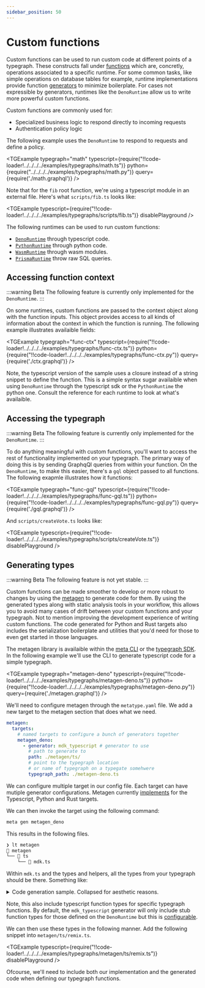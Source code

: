 ```yaml
---
sidebar_position: 50
---
```



# Custom functions

Custom functions can be used to run custom code at different points of a typegraph. 
These constructs fall under [functions](/docs/concepts/mental-model#functions) which are, concretly, operations associated to a specific runtime.
For some common tasks, like simple operations on database tables for example, runtime implementations provide function [generators](/docs/reference/runtimes/prisma#generators) to minimize boilerplate.
For cases not expressible by generators, runtimes like the `DenoRuntime` allow us to write more powerful custom functions.

Custom functions are commonly used for:

- Specialized business logic to respond directly to incoming requests
- Authentication policy logic

The following example uses the `DenoRuntime` to respond to requests and define a policy.

<TGExample 
  typegraph="math"
  typescript={require("!!code-loader!../../../../examples/typegraphs/math.ts")}
  python={require("../../../../examples/typegraphs/math.py")}
  query={require('./math.graphql')}
  />

Note that for the `fib` root function, we're using a typescript module in an external file.
Here's what `scripts/fib.ts` looks like:

<TGExample
  typescript={require("!!code-loader!../../../../examples/typegraphs/scripts/fib.ts")}
  disablePlayground
/>

The following runtimes can be used to run custom functions:
- [`DenoRuntime`](/docs/reference/runtimes/deno/) through typescript code.
- [`PythonRuntime`](/docs/reference/runtimes/python/) through python code.
- [`WasmRuntime`](/docs/reference/runtimes/wasm/) through wasm modules.
- [`PrismaRuntime`](/docs/reference/runtimes/prisma/) throw raw SQL queries.

## Accessing function context

:::warning Beta
The following feature is currently only implemented for the `DenoRuntime`.
:::

On some runtimes, custom functions are passed to the context object along with the function inputs.
This object provides access to all kinds of information about the context in which the function is running.
The following example illustrates availaible fields:

<TGExample 
  typegraph="func-ctx"
  typescript={require("!!code-loader!../../../../examples/typegraphs/func-ctx.ts")}
  python={require("!!code-loader!../../../../examples/typegraphs/func-ctx.py")}
  query={require('./ctx.graphql')}
  />

Note, the typescript version of the sample uses a closure instead of a string snippet to define the function.
This is a simple syntax sugar availaible when using `DenoRuntime` through the typescript sdk or the `PythonRuntime` the python one.
Consult the reference for each runtime to look at what's availaible.

## Accessing the typegraph

:::warning Beta
The following feature is currently only implemented for the `DenoRuntime`.
:::

To do anything meaningful with custom functions, you'll want to access the rest of functionality implemented on your typegraph.
The primary way of doing this is by sending GraphqQl queries from within your function.
On the `DenoRuntime`, to make this easier, there's a `gql` object passed to all functions.
The following exapmle illustrates how it functions:

<TGExample 
  typegraph="func-gql"
  typescript={require("!!code-loader!../../../../examples/typegraphs/func-gql.ts")}
  python={require("!!code-loader!../../../../examples/typegraphs/func-gql.py")}
  query={require('./gql.graphql')}
  />


And `scripts/createVote.ts` looks like:

<TGExample
  typescript={require("!!code-loader!../../../../examples/typegraphs/scripts/createVote.ts")}
  disablePlayground
/>
## Generating types

:::warning Beta
The following feature is not yet stable.
:::

Custom functions can be made smoother to develop or more robust to changes by using the [metagen](/docs/reference/metagen) to generate code for them.
By using the generated types along with static analysis tools in your workflow, this allows you to avoid many cases of drift between your custom functions and your typegraph.
Not to mention improving the development experience of writing custom functions.
The code generated for Python and Rust targets also includes the serialization boilerplate and utilities that you'd need for those to even get started in those languages.

The metagen library is availaible within the [meta CLI](/docs/reference/meta-cli) or the [typegraph SDK](/docs/reference/typegraph#sdks).
In the following example we'll use the CLI to generate typescript code for a simple typegraph.

<TGExample 
  typegraph="metagen-deno"
  typescript={require("!!code-loader!../../../../examples/typegraphs/metagen-deno.ts")}
  python={require("!!code-loader!../../../../examples/typegraphs/metagen-deno.py")}
  query={require('./metagen.graphql')}
  />

We'll need to configure metagen through the `metatype.yaml` file. We add a new target to the metagen section that does what we need.

```yaml
metagen:
  targets:
    # named targets to configure a bunch of generators together
    metagen_deno:
      - generator: mdk_typescript # generator to use
        # path to generate to
        path: ./metagen/ts/
        # point to the typegraph location
        # or name of typegraph on a typegate somehwere
        typegraph_path: ./metagen-deno.ts
```

We can configure multiple target in our config file. 
Each target can have mutiple generator configurations.
Metagen currently [implements](/docs/reference/metagen) for the Typescript, Python and Rust targets.

We can then invoke the target using the following command:

```bash
meta gen metagen_deno
```

This results in the following files.

```bash
❯ lt metagen
 metagen
└──  ts
    └──  mdk.ts
````

Within `mdk.ts` and the types and helpers, all the types from your typegraph should be there. Something like:

<details>

<summary>
Code generation sample. Collapsed for aesthetic reasons.
</summary>

<TGExample
  typescript={require("!!code-loader!../../../../examples/typegraphs/metagen/ts/mdk.ts")}
  disablePlayground
/>

</details>

Note, this also include typescript function types for specific typegraph functions.
By default, the `mdk_typescript` generator will only include stub function types for those defined on the `DenoRuntime` but this is [configurable](/docs/reference/metagen#mdk_typescript).

We can then use these types in the following manner. Add the following snippet into `metagen/ts/remix.ts`.

<TGExample
  typescript={require("!!code-loader!../../../../examples/typegraphs/metagen/ts/remix.ts")}
  disablePlayground
/>

Ofcourse, we'll need to include both our implementation and the generated code when defining our typegraph functions.
